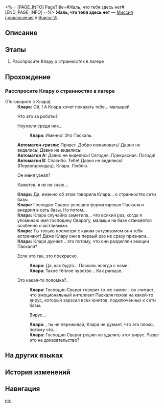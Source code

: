 <%-- [PAGE_INFO]
PageTitle=#Жаль, что тебя здесь нет#
[END_PAGE_INFO] --%>
{{Дополнить|Диалоги.}}
{{Миссия Инфобокс
|id              = 2010909
|Название        = 
|Изображение     = Миссия Жаль, что тебя здесь нет.png
|Тип             = Миссия приключения
|Событие         = 
|Глава           = 
|Условия         = Завершите миссию {{cx}}<!--Hidden Mission ID 2010907--> и дождитесь ежедневного [[Обновление сервера|обновления сервера]]
|Персонажи       = Автоматон А; Автоматон В; Автоматон-гризли; Клара; Первопроходец
|СтартЛокация    = [[Ярило-VI]] — [[Поселение роботов]]
|Мир             = Ярило-VI
|Предыдущая      = 
|Следующая       = 
|Награды         = 
}}
'''Жаль, что тебя здесь нет''' — [[Миссия приключения]] в [[Ярило-VI]].

==Описание==
{{Описание|<!--официальное описание из Перекрёстка судеб-->}}

==Этапы==
# Расспросите Клару о странностях в лагере

==Прохождение==
{{Дополнить}}
{{Диалог Конец}}

===Расспросите Клару о странностях в лагере===
{{Описание миссии|тип=Миссия приключения|локация=Поселение роботов|Клара отправила сообщение, в котором утверждалось, что в лагере произошло ещё одно странное происшествие. Имеет ли это какое-то отношение к Паскалю?}}
{{Диалог Начало}}

;(Поговорите с Клара)
:'''Клара:''' Ой, {{MC|ж=сестричка|м=братик}}! А Клара хочет показать тебе... малышей.
:{{Диалог|Стрелка}} Что это за роботы?
:{{Диалог|Стрелка}} Неужели среди них...
::'''Клара:''' Именно! Это Паскаль.
:'''Автоматон-гризли:''' Привет. Добро пожаловать! Давно не виделись! Давно не виделись!
:'''Автоматон А:''' Давно не виделись! Сегодня. Прекрасная. Погода!
:'''Автоматон В:''' Спасибо. Тебе! Давно не виделись! (Первопроходец). Клара. Люблю.
:{{Диалог|Стрелка}} Он меня узнал?
:{{Диалог|Стрелка}} Кажется, я их не знаю...
:'''Клара:''' Да, именно об этом говорила Клара... о странностях сети базы.
:'''Клара:''' Господин Сварог успешно форматировал Паскаля и внедрил в сеть базы. Но потом...
:'''Клара:''' Клара случайно заметила... что всякий раз, когда я упоминаю имя {{MC|ж=сестрички|м=братика}} господину Сварогу, малыши на базе становятся особенно счастливыми.
:'''Клара:''' Ты только посмотри с каким энтузиазмом они тебя встречают! Даже Клару они в первый раз не сразу признали...
:'''Клара:''' Клара думает... это потому, что они разделяли эмоции Паскаля?
:{{Диалог|Стрелка}} Если это так, это прекрасно.
::'''Клара:''' Да, как будто... Паскаль всегда с нами.
::'''Клара:''' Такое тёплое чувство... Как раньше.
:{{Диалог|Стрелка}} Это какая-то поломка?..
::'''Клара:''' Господин Сварог говорит то же самое - он считает, что эмоциональный интеллект Паскаля похож на какой-то вирус, который заразил всех юнитов, подключённых к сети базы.
::{{Диалог|Стрелка}} Вирус...
::'''Клара:''' {{MC|ж=Сестричка|м=Братик}}, ты не переживай, Клара не думает, что это плохо, потому что...
::'''Клара:''' Господин Сварог решил не удалять этот вирус. Разве это не доказательство?
{{Диалог Конец}}

==На других языках==
{{На других языках
|en   = Wish You Were Here
|zhs  = 盼你在此
|zht  = 盼你在此
|ja   = あなたがここに居れば……
|ko   = 이곳에 네가 있길
|es   = Ojalá estuvieras aquí
|fr   = Si seulement tu étais là
|ru   = Жаль, что тебя здесь нет
|th   = อยากให้เธออยู่ตรงนี้
|vi   = Ước Gì Bạn Ở Đây
|de   = Wünschte, du wärst hier
|id   = Semoga Kamu di Sini
|pt   = Se Você Estivesse Aqui
}}

==История изменений==
{{История изменений|3.5}}

==Навигация==
{{Миссия приключения Навбокс|Глава }}

[[en:]]
